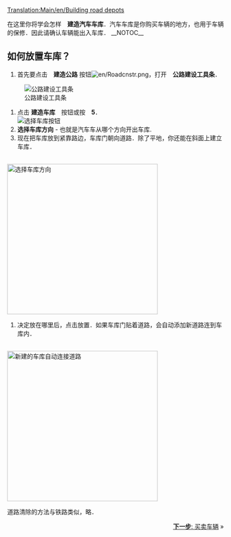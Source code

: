 [[Translation:Main/en/Building road depots]]{{教程/Zh}}

在这里你将学会怎样　'''建造汽车车库'''．汽车车库是你购买车辆的地方，也用于车辆的保修．因此请确认车辆能出入车库．
__NOTOC__

== 如何放置车库？ ==
#首先要点击　'''建造公路''' 按钮[[File:en/Roadcnstr.png]]，打开　'''公路建设工具条'''．<br/>
[[File:en/Road constructionnew.png|none|frame|公路建设工具条]]
# 点击 '''建造车库'''　按钮或按　'''5'''．<br/>[[File:en/New road depot.png|none|frame|选择车库按钮]]
#'''选择车库方向'''  - 也就是汽车车从哪个方向开出车库.<br/>
#现在把车库放到紧靠路边，车库门朝向道路．除了平地，你还能在斜面上建立车库．
<br/>[[File:en/Road depot direction.png|none|thumb|350px|选择车库方向]]
#决定放在哪里后，点击放置．如果车库门贴着道路，会自动添加新道路连到车库内．
<br/>[[File:en/Tutorial bus 4.png|none|thumb|350px|新建的车库自动连接道路]]

道路清除的方法与铁路类似，略．

<span style="float: right">[[Main/zh/教程/买卖车辆|'''下一步''': 买卖车辆]] &raquo;</span>